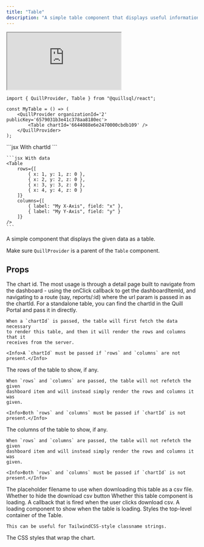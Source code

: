 ```yaml
---
title: "Table"
description: "A simple table component that displays useful information"
---
```


<iframe
	src='https://5wp4n7-5173.csb.app/table'
	style={{
		width: "100%",
		height: 320,
	}}
	title='Table Component'
	allow='accelerometer; ambient-light-sensor; camera; encrypted-media; geolocation; gyroscope; hid; microphone; midi; payment; usb; vr; xr-spatial-tracking'
	sandbox='allow-forms allow-modals allow-popups allow-presentation allow-same-origin allow-scripts'></iframe>

```tsx App.tsx
import { QuillProvider, Table } from "@quillsql/react";

const MyTable = () => (
	<QuillProvider organizationId='2' publicKey='6579031b3e41c378aa8180ec'>
		<Table chartId='6644088e6e2470000cbdb109' />
	</QuillProvider>
);
```

<RequestExample>
	```jsx With chartId
	<Table chartId="964504993938" />
	```

    ```jsx With data
    <Table
    	rows={[
    		{ x: 1, y: 1, z: 0 },
    		{ x: 2, y: 2, z: 0 },
    		{ x: 3, y: 3, z: 0 },
    		{ x: 4, y: 4, z: 0 }
    	]}
    	columns={[
    		{ label: "My X-Axis", field: "x" },
    		{ label: "My Y-Axis", field: "y" }
    	]}
    />
    ```

</RequestExample>

A simple component that displays the given data as a table.

<Info>Make sure `QuillProvider` is a parent of the `Table` component.</Info>

## Props

<ParamField path='chartId' type='string'>
	The chart id. The most usage is through a detail page built to navigate from
	the dashboard - using the onClick callback to get the dashboardItemId, and
	navigating to a route (say, reports/:id) where the url param is passed in as
	the chartId. For a standalone table, you can find the chartId in the Quill
	Portal and pass it in directly.

    When a `chartId` is passed, the table will first fetch the data necessary
    to render this table, and then it will render the rows and columns that it
    receives from the server.

    <Info>A `chartId` must be passed if `rows` and `columns` are not present.</Info>

</ParamField>

<ParamField path='rows' type='{ [key: string]: any }[]'>
	The rows of the table to show, if any.

    When `rows` and `columns` are passed, the table will not refetch the given
    dashboard item and will instead simply render the rows and columns it was
    given.

    <Info>Both `rows` and `columns` must be passed if `chartId` is not present.</Info>

</ParamField>

<ParamField path='columns' type='{ label: string; field: string; }[]'>
	The columns of the table to show, if any.
	
	When `rows` and `columns` are passed, the table will not refetch the given
    dashboard item and will instead simply render the rows and columns it was
    given.
	
	<Info>Both `rows` and `columns` must be passed if `chartId` is not present.</Info>

</ParamField>

<ParamField path='csvFilename' type='string'>
	The placeholder filename to use when downloading this table as a csv file.
</ParamField>

<ParamField path='hideDownloadCSVButton' type='boolean'>
	Whether to hide the download csv button
</ParamField>

<ParamField path='isLoading' type='boolean'>
	Whether this table component is loading.
</ParamField>

<ParamField path='downloadCSV' type='() => void'>
	A callback that is fired when the user clicks download csv.
</ParamField>

<ParamField path='LoadingComponent' type='() => JSX.Element'>
	A loading component to show when the table is loading.
</ParamField>

<ParamField path='className' type='string'>
	Styles the top-level container of the Table.

    This can be useful for TailwindCSS-style classname strings.

</ParamField>

<ParamField path='containerStyle' type='React.CSSProperties'>
	The CSS styles that wrap the chart.
</ParamField>
